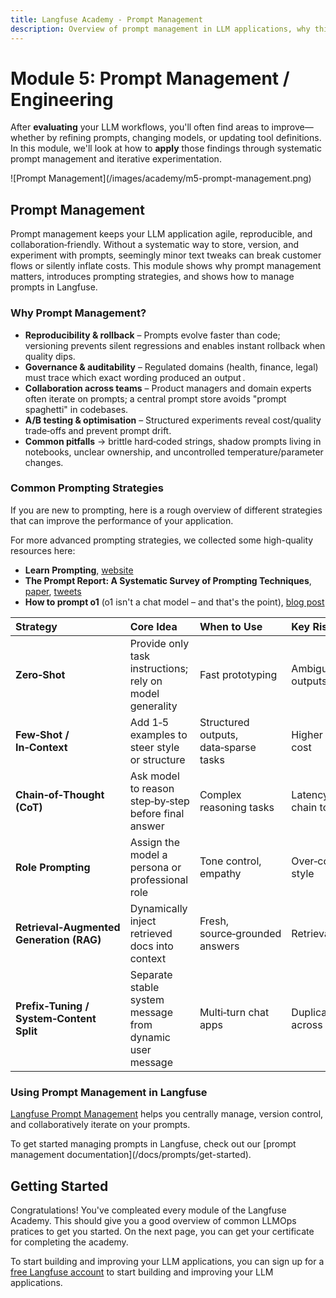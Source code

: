 ```yaml
---
title: Langfuse Academy - Prompt Management
description: Overview of prompt management in LLM applications, why this is important and how to manage prompts in Langfuse
---
```


# **Module 5:** Prompt Management / Engineering

After **evaluating** your LLM workflows, you'll often find areas to improve—whether by refining prompts, changing models, or updating tool definitions. In this module, we'll look at how to **apply** those findings through systematic prompt management and iterative experimentation. 

<Frame className="my-10" fullWidth>
![Prompt Management](/images/academy/m5-prompt-management.png)
</Frame>

## Prompt Management

Prompt management keeps your LLM application agile, reproducible, and collaboration‑friendly. Without a systematic way to store, version, and experiment with prompts, seemingly minor text tweaks can break customer flows or silently inflate costs. This module shows why prompt management matters, introduces prompting strategies, and shows how to manage prompts in Langfuse.

### Why Prompt Management?

* **Reproducibility & rollback** – Prompts evolve faster than code; versioning prevents silent regressions and enables instant rollback when quality dips.  
* **Governance & auditability** – Regulated domains (health, finance, legal) must trace which exact wording produced an output .  
* **Collaboration across teams** – Product managers and domain experts often iterate on prompts; a central prompt store avoids "prompt spaghetti" in codebases.  
* **A/B testing & optimisation** – Structured experiments reveal cost/quality trade‑offs and prevent prompt drift.  
* **Common pitfalls** → brittle hard‑coded strings, shadow prompts living in notebooks, unclear ownership, and uncontrolled temperature/parameter changes.

### Common Prompting Strategies

If you are new to prompting, here is a rough overview of different strategies that can improve the performance of your application. 

<Callout type="info" emoji="📚">
For more advanced prompting strategies, we collected some high-quality resources here:

- **Learn Prompting**, [website](https://learnprompting.org/docs)
- **The Prompt Report: A Systematic Survey of Prompting Techniques**, [paper](https://arxiv.org/pdf/2406.06608), [tweets](https://x.com/learnprompting/status/1800931910404784380)
- **How to prompt o1** (o1 isn't a chat model – and that's the point), [blog post](https://www.latent.space/p/o1-skill-issue)

</Callout>

| Strategy | Core Idea | When to Use | Key Risk |
| :---- | :---- | :---- | :---- |
| **Zero‑Shot** | Provide only task instructions; rely on model generality | Fast prototyping | Ambiguous outputs |
| **Few‑Shot / In‑Context** | Add 1‑5 examples to steer style or structure | Structured outputs, data‑sparse tasks | Higher token cost |
| **Chain‑of‑Thought (CoT)** | Ask model to reason step‑by‑step before final answer | Complex reasoning tasks | Latency, leak chain to user |
| **Role Prompting** | Assign the model a persona or professional role | Tone control, empathy | Over‑constrained style |
| **Retrieval‑Augmented Generation (RAG)** | Dynamically inject retrieved docs into context  | Fresh, source‑grounded answers | Retrieval latency |
| **Prefix‑Tuning / System‑Content Split** | Separate stable system message from dynamic user message  | Multi‑turn chat apps | Duplication across turns |

### Using Prompt Management in Langfuse

[Langfuse Prompt Management](/docs/prompts/get-started) helps you centrally manage, version control, and collaboratively iterate on your prompts.


<div className="h-6" />
<PromptOverview />

<Callout type="info" emoji="🪢">
To get started managing prompts in Langfuse, check out our [prompt management documentation](/docs/prompts/get-started).
</Callout>

## Getting Started

Congratulations! You've compleated every module of the Langfuse Academy. This should give you a good overview of common LLMOps pratices to get you started. On the next page, you can get your certificate for completing the academy. 

To start building and improving your LLM applications, you can sign up for a [free Langfuse account](https://cloud.langfuse.com) to start building and improving your LLM applications.



















